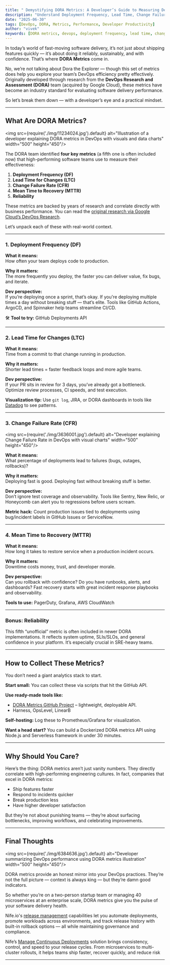 ```yaml
---
title: " Demystifying DORA Metrics: A Developer’s Guide to Measuring DevOps Performance"
description: "Understand Deployment Frequency, Lead Time, Change Failure Rate, and MTTR with a practical developer perspective."
date: "2025-06-30"
tags: [DevOps, DORA, Metrics, Performance, Developer Productivity]
author: "vivek"
keywords: [DORA metrics, devops, deployment frequency, lead time, change failure rate, mttr]
---
```


In today’s world of fast-moving software delivery, it’s not just about shipping features quickly — it’s about doing it reliably, sustainably, and with confidence. That’s where **DORA Metrics** come in.

No, we’re not talking about Dora the Explorer — though this set of metrics does help you explore your team’s DevOps efficiency pretty effectively. Originally developed through research from the **DevOps Research and Assessment (DORA)** team (acquired by Google Cloud), these metrics have become an industry standard for evaluating software delivery performance.

So let’s break them down — with a developer’s eye and a practical mindset.

---

##  What Are DORA Metrics?

<img src={require('./img/11234024.jpg').default} alt="Illustration of a developer explaining DORA metrics in DevOps with visuals and data charts" width="500" height="450"/>
<br/>

The DORA team identified **four key metrics** (a fifth one is often included now) that high-performing software teams use to measure their effectiveness:

1. **Deployment Frequency (DF)**
2. **Lead Time for Changes (LTC)**
3. **Change Failure Rate (CFR)**
4. **Mean Time to Recovery (MTTR)**
5.  **Reliability**

These metrics are backed by years of research and correlate directly with business performance. You can read the [original research via Google Cloud’s DevOps Research](https://cloud.google.com/devops).

Let’s unpack each of these with real-world context.

---

###  1. Deployment Frequency (DF)

**What it means:**  
How often your team deploys code to production.

**Why it matters:**  
The more frequently you deploy, the faster you can deliver value, fix bugs, and iterate.

**Dev perspective:**  
If you’re deploying once a sprint, that’s okay. If you're deploying multiple times a day without breaking stuff — that’s elite. Tools like GitHub Actions, ArgoCD, and Spinnaker help teams streamline CI/CD.

🛠️ **Tool to try:** GitHub Deployments API

---

###  2. Lead Time for Changes (LTC)

**What it means:**  
Time from a commit to that change running in production.

**Why it matters:**  
Shorter lead times = faster feedback loops and more agile teams.

**Dev perspective:**  
If your PR sits in review for 3 days, you’ve already got a bottleneck. Optimize review processes, CI speeds, and test execution.

 **Visualization tip:** Use `git log`, JIRA, or DORA dashboards in tools like [Datadog](https://www.datadoghq.com/dg/logs/log-management/?utm_source=google&utm_medium=paid-search&utm_campaign=dg-logs-apac-india&utm_keyword=logging%20and%20monitoring&utm_matchtype=p&igaag=153090778992&igaat=&igacm=20461585326&igacr=740314360265&igakw=logging%20and%20monitoring&igamt=p&igant=g&utm_campaignid=20461585326&utm_adgroupid=153090778992&gad_source=1&gad_campaignid=20461585326&gbraid=0AAAAADFY9Nmbohtm_M6exsBO5Vdt9pACS&gclid=Cj0KCQjw64jDBhDXARIsABkk8J6OZKKcrQdpJJmF8E5-zu6e9eOLDF--cT4q5TJ_c7pj_-eQ40ALWVcaAvjZEALw_wcB) to see patterns.

---

###  3. Change Failure Rate (CFR)

<img src={require('./img/3636001.jpg').default} alt="Developer explaining Change Failure Rate in DevOps with visual charts" width="500" height="450"/>
<br/>

**What it means:**  
What percentage of deployments lead to failures (bugs, outages, rollbacks)?

**Why it matters:**  
Deploying fast is good. Deploying fast without breaking stuff is better.

**Dev perspective:**  
Don’t ignore test coverage and observability. Tools like Sentry, New Relic, or Honeycomb can alert you to regressions before users scream.

 **Metric hack:** Count production issues tied to deployments using bug/incident labels in GitHub Issues or ServiceNow.

---

###  4. Mean Time to Recovery (MTTR)

**What it means:**  
How long it takes to restore service when a production incident occurs.

**Why it matters:**  
Downtime costs money, trust, and developer morale.

**Dev perspective:**  
Can you rollback with confidence? Do you have runbooks, alerts, and dashboards? Fast recovery starts with great incident response playbooks and observability.

 **Tools to use:** PagerDuty, Grafana, AWS CloudWatch

---

###  Bonus: Reliability

This fifth “unofficial” metric is often included in newer DORA implementations. It reflects system uptime, SLIs/SLOs, and general confidence in your platform. It’s especially crucial in SRE-heavy teams.

---

##  How to Collect These Metrics?

You don’t need a giant analytics stack to start.

 **Start small:** You can collect these via scripts that hit the GitHub API.

 **Use ready-made tools like:**

- [DORA Metrics GitHub Project](https://github.com/dora-team/fourkeys) – lightweight, deployable API.
- Harness, OpsLevel, LinearB

 **Self-hosting:** Log these to Prometheus/Grafana for visualization.

 **Want a head start?** You can build a Dockerized DORA metrics API using Node.js and Serverless framework in under 30 minutes.

---

##  Why Should You Care?

Here’s the thing: DORA metrics aren’t just vanity numbers. They directly correlate with high-performing engineering cultures. In fact, companies that excel in DORA metrics:

- Ship features faster
- Respond to incidents quicker
- Break production less
- Have higher developer satisfaction

But they’re not about punishing teams — they’re about surfacing bottlenecks, improving workflows, and celebrating improvements.

---

##  Final Thoughts

<img src={require('./img/6384636.jpg').default} alt="Developer summarizing DevOps performance using DORA metrics illustration" width="500" height="450"/>
<br/>

DORA metrics provide an honest mirror into your DevOps practices. They’re not the full picture — context is always king — but they’re damn good indicators.

So whether you’re on a two-person startup team or managing 40 microservices at an enterprise scale, DORA metrics give you the pulse of your software delivery health.

Nife.io's [release management](https://nife.io/solutions/Application%20Lifecycle%20Management) capabilities let you automate deployments, promote workloads across environments, and track release history with built-in rollback options — all while maintaining governance and compliance.

Nife’s [Manage Continuous Deployments](https://nife.io/solutions/Manage%20Continuous%20Deployments) solution brings consistency, control, and speed to your release cycles. From microservices to multi-cluster rollouts, it helps teams ship faster, recover quickly, and reduce risk

---





